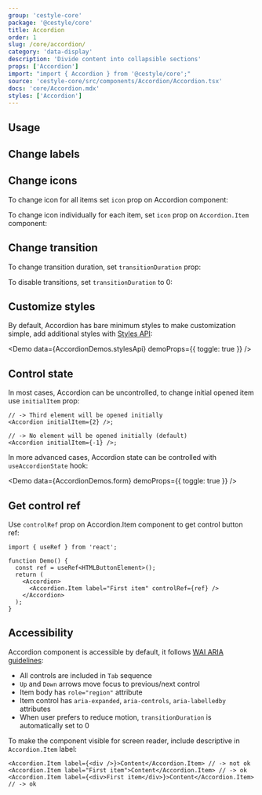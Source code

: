 ```yaml
---
group: 'cestyle-core'
package: '@cestyle/core'
title: Accordion
order: 1
slug: /core/accordion/
category: 'data-display'
description: 'Divide content into collapsible sections'
props: ['Accordion']
import: "import { Accordion } from '@cestyle/core';"
source: 'cestyle-core/src/components/Accordion/Accordion.tsx'
docs: 'core/Accordion.mdx'
styles: ['Accordion']
---
```



## Usage

<Demo data={AccordionDemos.configurator} />

## Change labels

<Demo data={AccordionDemos.label} />

## Change icons

To change icon for all items set `icon` prop on Accordion component:

<Demo data={AccordionDemos.icon} />

To change icon individually for each item, set `icon` prop on `Accordion.Item` component:

<Demo data={AccordionDemos.icons} />

## Change transition

To change transition duration, set `transitionDuration` prop:

<Demo data={AccordionDemos.customTransitions} />

To disable transitions, set `transitionDuration` to 0:

<Demo data={AccordionDemos.disableTransitions} />

## Customize styles

By default, Accordion has bare minimum styles to make customization simple,
add additional styles with [Styles API](/theming/styles-api/):

<Demo data={AccordionDemos.stylesApi} demoProps={{ toggle: true }} />

## Control state

In most cases, Accordion can be uncontrolled, to change initial opened item use `initialItem` prop:

```tsx
// -> Third element will be opened initially
<Accordion initialItem={2} />;

// -> No element will be opened initially (default)
<Accordion initialItem={-1} />;
```

In more advanced cases, Accordion state can be controlled with `useAccordionState` hook:

<Demo data={AccordionDemos.form} demoProps={{ toggle: true }} />

## Get control ref

Use `controlRef` prop on Accordion.Item component to get control button ref:

```tsx
import { useRef } from 'react';

function Demo() {
  const ref = useRef<HTMLButtonElement>();
  return (
    <Accordion>
      <Accordion.Item label="First item" controlRef={ref} />
    </Accordion>
  );
}
```

## Accessibility

Accordion component is accessible by default, it follows [WAI ARIA guidelines](https://www.w3.org/TR/wai-aria-practices-1.1/examples/accordion/accordion.html):

- All controls are included in `Tab` sequence
- `Up` and `Down` arrows move focus to previous/next control
- Item body has `role="region"` attribute
- Item control has `aria-expanded`, `aria-controls`, `aria-labelledby` attributes
- When user prefers to reduce motion, `transitionDuration` is automatically set to 0

To make the component visible for screen reader, include descriptive in `Accordion.Item` label:

```tsx
<Accordion.Item label={<div />}>Content</Accordion.Item> // -> not ok
<Accordion.Item label="First item">Content</Accordion.Item> // -> ok
<Accordion.Item label={<div>First item</div>}>Content</Accordion.Item> // -> ok
```
